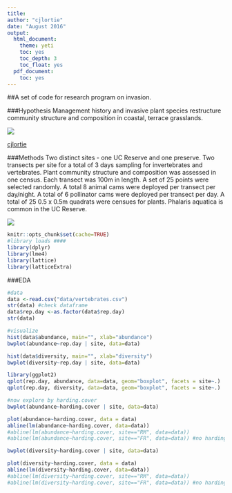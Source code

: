 ```yaml
---
title:
author: "cjlortie"
date: "August 2016"
output:
  html_document:
    theme: yeti
    toc: yes
    toc_depth: 3
    toc_float: yes
  pdf_document:
    toc: yes
---
```

##A set of code for research program on invasion.

###Hypothesis
Management history and invasive plant species restructure community structure and composition in coastal, terrace grasslands.

![](./sampling.jpg)

[cjlortie](http://christopherlortie.info)

###Methods
Two distinct sites - one UC Reserve and one preserve.
Two transects per site for a total of 3 days sampling for invertebrates and vertebrates.
Plant community structure and composition was assessed in one census.
Each transect was 100m in length.  A set of 25 points were selected randomly.
A total 8 animal cams were deployed per transect per day/night.
A total of 6 pollinator cams were deployed per transect per day.
A total of 25 0.5 x 0.5m quadrats were censues for plants.
Phalaris aquatica is common in the UC Reserve.

![](./pa.jpg)

```r
knitr::opts_chunk$set(cache=TRUE)
#library loads ####
library(dplyr)
library(lme4)
library(lattice)
library(latticeExtra)

```
###EDA
```r

#data
data <-read.csv("data/vertebrates.csv")
str(data) #check dataframe
data$rep.day <-as.factor(data$rep.day)
str(data)

#visualize
hist(data$abundance, main="", xlab="abundance")
bwplot(abundance~rep.day | site, data=data)

hist(data$diversity, main="", xlab="diversity")
bwplot(diversity~rep.day | site, data=data)

library(ggplot2)
qplot(rep.day, abundance, data=data, geom="boxplot", facets = site~.)
qplot(rep.day, diversity, data=data, geom="boxplot", facets = site~.)

#now explore by harding.cover
bwplot(abundance~harding.cover | site, data=data)

plot(abundance~harding.cover, data = data)
abline(lm(abundance~harding.cover, data=data))
#abline(lm(abundance~harding.cover, site=="RM", data=data))
#abline(lm(abundance~harding.cover, site=="FR", data=data)) #no harding

bwplot(diversity~harding.cover | site, data=data)

plot(diversity~harding.cover, data = data)
abline(lm(diversity~harding.cover, data=data))
#abline(lm(diversity~harding.cover, site=="RM", data=data))
#abline(lm(diversity~harding.cover, site=="FR", data=data)) #no harding

```
